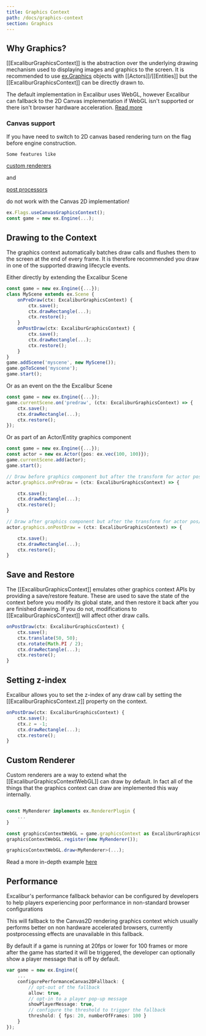 ```yaml
---
title: Graphics Context
path: /docs/graphics-context
section: Graphics
---
```


## Why Graphics?

[[ExcaliburGraphicsContext]] is the abstraction over the underlying drawing mechanism used to displaying images and graphics to the screen. It is recommended to use [ex.Graphics](/docs/graphics) objects with [[Actors]]/[[Entities]] but the [[ExcaliburGraphicsContext]] can be directly drawn to.

The default implementation in Excalibur uses WebGL, however Excalibur can fallback to the 2D Canvas implementation if WebGL isn't supported or there isn't browser hardware acceleration. [Read more](#performance)

### Canvas support

If you have need to switch to 2D canvas based rendering turn on the flag before engine construction.

<Note variant="warning">

    Some features like

<a href="#custom-renderer">

custom renderers

</a>

and

<a href="/docs/postprocessors">

post processors

</a>

do not work with the Canvas 2D implementation!

</Note>

```typescript
ex.Flags.useCanvasGraphicsContext();
const game = new ex.Engine(...);
```

## Drawing to the Context

The graphics context automatically batches draw calls and flushes them to the screen at the end of every frame. It is therefore recommended you draw in one of the supported drawing lifecycle events.

Either directly by extending the Excalibur Scene

```typescript
const game = new ex.Engine({...});
class MyScene extends ex.Scene {
    onPreDraw(ctx: ExcaliburGraphicsContext) {
        ctx.save();
        ctx.drawRectangle(...);
        ctx.restore();
    }
    onPostDraw(ctx: ExcaliburGraphicsContext) {
        ctx.save();
        ctx.drawRectangle(...);
        ctx.restore();
    }
}
game.addScene('myscene', new MyScene());
game.goToScene('myscene');
game.start();
```

Or as an event on the the Excalibur Scene

```typescript
const game = new ex.Engine({...});
game.currentScene.on('predraw', (ctx: ExcaliburGraphicsContext) => {
    ctx.save();
    ctx.drawRectangle(...);
    ctx.restore();
});
```

Or as part of an Actor/Entity graphics component

```typescript
const game = new ex.Engine({...});
const actor = new ex.Actor({pos: ex.vec(100, 100)});
game.currentScene.add(actor);
game.start();

// Draw before graphics component but after the transform for actor pos/rotation/scale
actor.graphics.onPreDraw = (ctx: ExcaliburGraphicsContext) => {

    ctx.save();
    ctx.drawRectangle(...);
    ctx.restore();
}

// Draw after graphics component but after the transform for actor pos/rotation/scale
actor.graphics.onPostDraw = (ctx: ExcaliburGraphicsContext) => {

    ctx.save();
    ctx.drawRectangle(...);
    ctx.restore();
}

```

## Save and Restore

The [[ExcaliburGraphicsContext]] emulates other graphics context APIs by providing a save/restore feature. These are used to save the state of the context before you modify its global state, and then restore it back after you are finished drawing. If you do not, modifications to [[ExcaliburGraphicsContext]] will affect other draw calls.

```typescript
onPostDraw(ctx: ExcaliburGraphicsContext) {
    ctx.save();
    ctx.translate(50, 50);
    ctx.rotate(Math.PI / 2);
    ctx.drawRectangle(...);
    ctx.restore();
}
```

## Setting z-index

Excalibur allows you to set the z-index of any draw call by setting the [[ExcaliburGraphicsContext.z]] property on the context.

```typescript
onPostDraw(ctx: ExcaliburGraphicsContext) {
    ctx.save();
    ctx.z = -1;
    ctx.drawRectangle(...);
    ctx.restore();
}
```

## Custom Renderer

Custom renderers are a way to extend what the [[ExcaliburGraphicsContextWebGL]] can draw by default. In fact all of the things that the graphics context can draw are implemented this way internally.

```typescript

const MyRenderer implements ex.RendererPlugin {
    ...
}

const graphicsContextWebGL = game.graphicsContext as ExcaliburGraphicsContextWebGL;
graphicsContextWebGL.register(new MyRenderer());

graphicsContextWebGL.draw<MyRenderer>(...);

```

Read a more in-depth example [here](/docs/custom-renderer-plugins)

## Performance

Excalibur's performance fallback behavior can be configured by developers to help players experiencing poor performance in non-standard browser configurations

This will fallback to the Canvas2D rendering graphics context which usually performs better on non hardware accelerated browsers, currently postprocessing effects are unavailable in this fallback.

By default if a game is running at 20fps or lower for 100 frames or more after the game has started it will be triggered, the developer can optionally show a player message that is off by default.

```typescript
var game = new ex.Engine({
    ...
    configurePerformanceCanvas2DFallback: {
        // opt-out of the fallback
        allow: true,
        // opt-in to a player pop-up message
        showPlayerMessage: true,
        // configure the threshold to trigger the fallback
        threshold: { fps: 20, numberOfFrames: 100 }
    }
});
```
